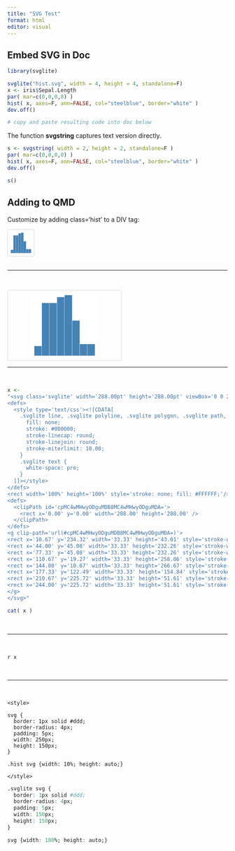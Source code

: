 ```yaml
---
title: "SVG Test"
format: html
editor: visual
---
```


## Embed SVG in Doc


```r
library(svglite)

svglite("hist.svg", width = 4, height = 4, standalone=F)
x <- iris$Sepal.Length
par( mar=c(0,0,0,0) )
hist( x, axes=F, ann=FALSE, col="steelblue", border="white" ) 
dev.off()

# copy and paste resulting code into doc below
```

The function **svgstring** captures text version directly. 

```r
s <- svgstring( width = 2, height = 2, standalone=F )
par( mar=c(0,0,0,0) )
hist( x, axes=F, ann=FALSE, col="steelblue", border="white" ) 
dev.off() 

s()
```


## Adding to QMD

Customize by adding class='hist' to a DIV tag: 

```{=html}
<div class='hist'>
<svg class='svglite' width='288.00pt' height='288.00pt' viewBox='0 0 288.00 288.00'>
<defs>
  <style type='text/css'><![CDATA[
    .svglite line, .svglite polyline, .svglite polygon, .svglite path, .svglite rect, .svglite circle {
      fill: none;
      stroke: #000000;
      stroke-linecap: round;
      stroke-linejoin: round;
      stroke-miterlimit: 10.00;
    }
    .svglite text {
      white-space: pre;
    }
  ]]></style>
</defs>
<rect width='100%' height='100%' style='stroke: none; fill: #FFFFFF;'/>
<defs>
  <clipPath id='cpMC4wMHwyODguMDB8MC4wMHwyODguMDA='>
    <rect x='0.00' y='0.00' width='288.00' height='288.00' />
  </clipPath>
</defs>
<g clip-path='url(#cpMC4wMHwyODguMDB8MC4wMHwyODguMDA=)'>
<rect x='10.67' y='234.32' width='33.33' height='43.01' style='stroke-width: 0.75; stroke: #FFFFFF; fill: #4682B4;' />
<rect x='44.00' y='45.08' width='33.33' height='232.26' style='stroke-width: 0.75; stroke: #FFFFFF; fill: #4682B4;' />
<rect x='77.33' y='45.08' width='33.33' height='232.26' style='stroke-width: 0.75; stroke: #FFFFFF; fill: #4682B4;' />
<rect x='110.67' y='19.27' width='33.33' height='258.06' style='stroke-width: 0.75; stroke: #FFFFFF; fill: #4682B4;' />
<rect x='144.00' y='10.67' width='33.33' height='266.67' style='stroke-width: 0.75; stroke: #FFFFFF; fill: #4682B4;' />
<rect x='177.33' y='122.49' width='33.33' height='154.84' style='stroke-width: 0.75; stroke: #FFFFFF; fill: #4682B4;' />
<rect x='210.67' y='225.72' width='33.33' height='51.61' style='stroke-width: 0.75; stroke: #FFFFFF; fill: #4682B4;' />
<rect x='244.00' y='225.72' width='33.33' height='51.61' style='stroke-width: 0.75; stroke: #FFFFFF; fill: #4682B4;' />
</g>
</svg>
</div>
```


<br>
<hr>
<br>


<svg class='svglite' width='288.00pt' height='288.00pt' viewBox='0 0 288.00 288.00'>
<defs>
  <style type='text/css'><![CDATA[
    .svglite line, .svglite polyline, .svglite polygon, .svglite path, .svglite rect, .svglite circle {
      fill: none;
      stroke: #000000;
      stroke-linecap: round;
      stroke-linejoin: round;
      stroke-miterlimit: 10.00;
    }
    .svglite text {
      white-space: pre;
    }
  ]]></style>
</defs>
<rect width='100%' height='100%' style='stroke: none; fill: #FFFFFF;'/>
<defs>
  <clipPath id='cpMC4wMHwyODguMDB8MC4wMHwyODguMDA='>
    <rect x='0.00' y='0.00' width='288.00' height='288.00' />
  </clipPath>
</defs>
<g clip-path='url(#cpMC4wMHwyODguMDB8MC4wMHwyODguMDA=)'>
<rect x='10.67' y='234.32' width='33.33' height='43.01' style='stroke-width: 0.75; stroke: #FFFFFF; fill: #4682B4;' />
<rect x='44.00' y='45.08' width='33.33' height='232.26' style='stroke-width: 0.75; stroke: #FFFFFF; fill: #4682B4;' />
<rect x='77.33' y='45.08' width='33.33' height='232.26' style='stroke-width: 0.75; stroke: #FFFFFF; fill: #4682B4;' />
<rect x='110.67' y='19.27' width='33.33' height='258.06' style='stroke-width: 0.75; stroke: #FFFFFF; fill: #4682B4;' />
<rect x='144.00' y='10.67' width='33.33' height='266.67' style='stroke-width: 0.75; stroke: #FFFFFF; fill: #4682B4;' />
<rect x='177.33' y='122.49' width='33.33' height='154.84' style='stroke-width: 0.75; stroke: #FFFFFF; fill: #4682B4;' />
<rect x='210.67' y='225.72' width='33.33' height='51.61' style='stroke-width: 0.75; stroke: #FFFFFF; fill: #4682B4;' />
<rect x='244.00' y='225.72' width='33.33' height='51.61' style='stroke-width: 0.75; stroke: #FFFFFF; fill: #4682B4;' />
</g>
</svg>


<br>
<hr>
<br>




```r
x <- 
"<svg class='svglite' width='288.00pt' height='288.00pt' viewBox='0 0 288.00 288.00'>
<defs>
  <style type='text/css'><![CDATA[
    .svglite line, .svglite polyline, .svglite polygon, .svglite path, .svglite rect, .svglite circle {
      fill: none;
      stroke: #000000;
      stroke-linecap: round;
      stroke-linejoin: round;
      stroke-miterlimit: 10.00;
    }
    .svglite text {
      white-space: pre;
    }
  ]]></style>
</defs>
<rect width='100%' height='100%' style='stroke: none; fill: #FFFFFF;'/>
<defs>
  <clipPath id='cpMC4wMHwyODguMDB8MC4wMHwyODguMDA='>
    <rect x='0.00' y='0.00' width='288.00' height='288.00' />
  </clipPath>
</defs>
<g clip-path='url(#cpMC4wMHwyODguMDB8MC4wMHwyODguMDA=)'>
<rect x='10.67' y='234.32' width='33.33' height='43.01' style='stroke-width: 0.75; stroke: #FFFFFF; fill: #4682B4;' />
<rect x='44.00' y='45.08' width='33.33' height='232.26' style='stroke-width: 0.75; stroke: #FFFFFF; fill: #4682B4;' />
<rect x='77.33' y='45.08' width='33.33' height='232.26' style='stroke-width: 0.75; stroke: #FFFFFF; fill: #4682B4;' />
<rect x='110.67' y='19.27' width='33.33' height='258.06' style='stroke-width: 0.75; stroke: #FFFFFF; fill: #4682B4;' />
<rect x='144.00' y='10.67' width='33.33' height='266.67' style='stroke-width: 0.75; stroke: #FFFFFF; fill: #4682B4;' />
<rect x='177.33' y='122.49' width='33.33' height='154.84' style='stroke-width: 0.75; stroke: #FFFFFF; fill: #4682B4;' />
<rect x='210.67' y='225.72' width='33.33' height='51.61' style='stroke-width: 0.75; stroke: #FFFFFF; fill: #4682B4;' />
<rect x='244.00' y='225.72' width='33.33' height='51.61' style='stroke-width: 0.75; stroke: #FFFFFF; fill: #4682B4;' />
</g>
</svg>"
```

```r
cat( x )
```



<br>
<hr>
<br>


`r x`


<br>
<hr>
<br>


```
<style>

svg {
  border: 1px solid #ddd;
  border-radius: 4px;
  padding: 5px;
  width: 250px;
  height: 150px;
}

.hist svg {width: 10%; height: auto;}

</style>
```


```{=html}
<style>

svg {
  border: 1px solid #ddd;
  border-radius: 4px;
  padding: 5px;
  width: 250px;
  height: 150px;
}

.hist svg {width: 10%; height: auto;}

</style>
```


```r

.svglite svg {
  border: 1px solid #ddd;
  border-radius: 4px;
  padding: 5px;
  width: 150px;
  height: 150px;
}

svg {width: 100%; height: auto;}


```

